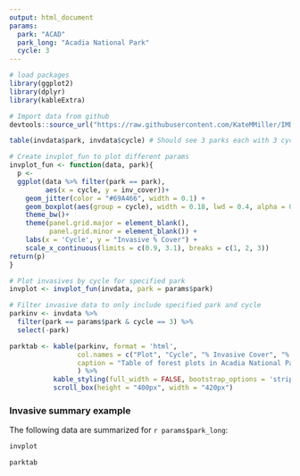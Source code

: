 ```yaml
---
output: html_document
params:
  park: "ACAD"
  park_long: "Acadia National Park"
  cycle: 3
---
```


```r
# load packages
library(ggplot2)
library(dplyr)
library(kableExtra)

# Import data from github
devtools::source_url("https://raw.githubusercontent.com/KateMMiller/IMD_R_Training_Advanced/main/Generate_fake_invasive_data_and_plots.R")

table(invdata$park, invdata$cycle) # Should see 3 parks each with 3 cycles

# Create invplot_fun to plot different params
invplot_fun <- function(data, park){
  p <-   
  ggplot(data %>% filter(park == park), 
         aes(x = cycle, y = inv_cover))+
    geom_jitter(color = "#69A466", width = 0.1) +
    geom_boxplot(aes(group = cycle), width = 0.18, lwd = 0.4, alpha = 0)+
    theme_bw()+
    theme(panel.grid.major = element_blank(), 
          panel.grid.minor = element_blank()) +
    labs(x = 'Cycle', y = "Invasive % Cover") +
    scale_x_continuous(limits = c(0.9, 3.1), breaks = c(1, 2, 3)) 
return(p)
}

# Plot invasives by cycle for specified park
invplot <- invplot_fun(invdata, park = params$park) 

# Filter invasive data to only include specified park and cycle
parkinv <- invdata %>% 
  filter(park == params$park & cycle == 3) %>% 
  select(-park)                    

parktab <- kable(parkinv, format = 'html',
                 col.names = c("Plot", "Cycle", "% Invasive Cover", "% Canopy Cover"),
                 caption = "Table of forest plots in Acadia National Park" 
                 ) %>% 
           kable_styling(full_width = FALSE, bootstrap_options = 'striped') %>% 
           scroll_box(height = "400px", width = "420px")
```

### Invasive summary example
The following data are summarized for `r params$park_long`: 
```r
invplot
```

```r
parktab
```
